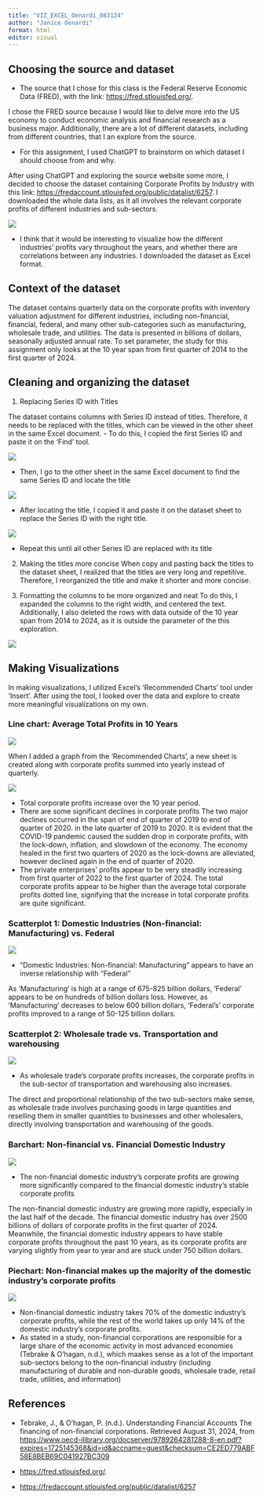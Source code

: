 ```yaml
---
title: "VIZ_EXCEL_Oenardi_083124"
author: "Janice Oenardi"
format: html
editor: visual
---
```


## Choosing the source and dataset

-   The source that I chose for this class is the Federal Reserve Economic Data (FRED), with the link: <https://fred.stlouisfed.org/>.

I chose the FRED source because I would like to delve more into the US economy to conduct economic analysis and financial research as a business major. Additionally, there are a lot of different datasets, including from different countries, that I an explore from the source.

-   For this assignment, I used ChatGPT to brainstorm on which dataset I should choose from and why.

After using ChatGPT and exploring the source website some more, I decided to choose the dataset containing Corporate Profits by Industry with this link: <https://fredaccount.stlouisfed.org/public/datalist/6257>. I downloaded the whole data lists, as it all involves the relevant corporate profits of different industries and sub-sectors.

![](./Download_data.png)

-   I think that it would be interesting to visualize how the different industries' profits vary throughout the years, and whether there are correlations between any industries. I downloaded the dataset as Excel format.

## Context of the dataset

The dataset contains quarterly data on the corporate profits with inventory valuation adjustment for different industries, including non-financial, financial, federal, and many other sub-categories such as manufacturing, wholesale trade, and utilities. The data is presented in billions of dollars, seasonally adjusted annual rate. To set parameter, the study for this assignment only looks at the 10 year span from first quarter of 2014 to the first quarter of 2024.

## Cleaning and organizing the dataset

1.  Replacing Series ID with Titles

The dataset contains columns with Series ID instead of titles. Therefore, it needs to be replaced with the titles, which can be viewed in the other sheet in the same Excel document. - To do this, I copied the first Series ID and paste it on the 'Find' tool.

![](./Replacing_column_titles.png)

-   Then, I go to the other sheet in the same Excel document to find the same Series ID and locate the title

![](./Replacing_column_titles2.png)

-   After locating the title, I copied it and paste it on the dataset sheet to replace the Series ID with the right title.

![](./Replacing_column_titles3.png)

-   Repeat this until all other Series ID are replaced with its title

2.  Making the titles more concise When copy and pasting back the titles to the dataset sheet, I realized that the titles are very long and repetitive. Therefore, I reorganized the title and make it shorter and more concise.

3.  Formatting the columns to be more organized and neat To do this, I expanded the columns to the right width, and centered the text. Additionally, I also deleted the rows with data outside of the 10 year span from 2014 to 2024, as it is outside the parameter of the this exploration.

![](./Cleaned_and_organized_data.png)

## Making Visualizations

In making visualizations, I utilized Excel's 'Recommended Charts' tool under 'Insert'. After using the tool, I looked over the data and explore to create more meaningful visualizations on my own.


### Line chart: Average Total Profits in 10 Years

![](./Average_CP.png)

When I added a graph from the 'Recommended Charts', a new sheet is created along with corporate profits summed into yearly instead of quarterly.

![](./Linechart.png)

-   Total corporate profits increase over the 10 year period.
-   There are some significant declines in corporate profits The two major declines occurred in the span of end of quarter of 2019 to end of quarter of 2020. in the late quarter of 2019 to 2020. It is evident that the COVID-19 pandemic caused the sudden drop in corporate profits, with the lock-down, inflation, and slowdown of the economy. The economy healed in the first two quarters of 2020 as the lock-downs are alleviated, however declined again in the end of quarter of 2020.
-   The private enterprises' profits appear to be very steadily increasing from first quarter of 2022 to the first quarter of 2024. The total corporate profits appear to be higher than the average total corporate profits dotted line, signifying that the increase in total corporate profits are quite significant.


### Scatterplot 1: Domestic Industries (Non-financial: Manufacturing) vs. Federal

![](./Scatterplot1.png)

-   "Domestic Industries: Non-financial: Manufacturing" appears to have an inverse relationship with "Federal"

As 'Manufacturing' is high at a range of 675-825 billion dollars, 'Federal' appears to be on hundreds of billion dollars loss. However, as 'Manufacturing' decreases to below 600 billion dollars, 'Federal's' corporate profits improved to a range of 50-125 billion dollars.


### Scatterplot 2: Wholesale trade vs. Transportation and warehousing

![](./Scatterplot2.png)

-   As wholesale trade's corporate profits increases, the corporate profits in the sub-sector of transportation and warehousing also increases.

The direct and proportional relationship of the two sub-sectors make sense, as wholesale trade involves purchasing goods in large quantities and reselling them in smaller quantities to businesses and other wholesalers, directly involving transportation and warehousing of the goods.


### Barchart: Non-financial vs. Financial Domestic Industry

![](./Barchart.png)

-   The non-financial domestic industry's corporate profits are growing more significantly compared to the financial domestic industry's stable corporate profits

The non-financial domestic industry are growing more rapidly, especially in the last half of the decade. The financial domestic industry has over 2500 billions of dollars of corporate profits in the first quarter of 2024. Meanwhile, the financial domestic industry  appears to have stable corporate profits throughout the past 10 years, as its corporate profits are varying slightly from year to year and are stuck under 750 billion dollars. 

### Piechart: Non-financial makes up the majority of the domestic industry's corporate profits

![](./Piechart.png)

- Non-financial domestic industry takes 70% of the domestic industry's corporate profits, while the rest of the world takes up only 14% of the domestic industry's corporate profits.
- As stated in a study, non-financial corporations are responsible for a large share of the economic activity in most advanced economies (Tebrake & O'hagan, n.d.), which maakes sense as a lot of the important sub-sectors belong to the non-financial industry (including manufacturing of durable and non-durable goods, wholesale trade,  retail trade, utilities, and information)


## References

- Tebrake, J., & O'hagan, P. (n.d.). Understanding Financial Accounts The financing of non-financial corporations. Retrieved August 31, 2024, from <https://www.oecd-ilibrary.org/docserver/9789264281288-8-en.pdf?expires=1725145368&id=id&accname=guest&checksum=CE2ED779ABF58E8BEB69C041927BC309>

- <https://fred.stlouisfed.org/>.

- <https://fredaccount.stlouisfed.org/public/datalist/6257>




